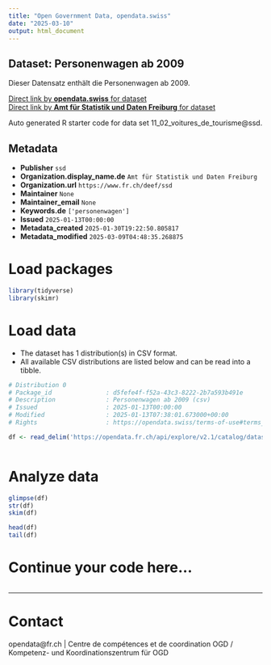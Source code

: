 ```yaml
---
title: "Open Government Data, opendata.swiss"
date: "2025-03-10"
output: html_document
---
```


## Dataset: Personenwagen ab 2009

Dieser Datensatz enthält die Personenwagen ab 2009.

[Direct link by **opendata.swiss** for dataset](https://opendata.swiss/de/dataset/personenwagen-ab-2009)<br>
[Direct link by **Amt für Statistik und Daten Freiburg** for dataset](https://opendata.fr.ch/explore/dataset/11_02_voitures_de_tourisme/)

Auto generated R starter code for data set 11_02_voitures_de_tourisme@ssd.

## Metadata

- **Publisher** `ssd`
- **Organization.display_name.de** `Amt für Statistik und Daten Freiburg`
- **Organization.url** `https://www.fr.ch/deef/ssd`
- **Maintainer** `None`
- **Maintainer_email** `None`
- **Keywords.de** `['personenwagen']`
- **Issued** `2025-01-13T00:00:00`
- **Metadata_created** `2025-01-30T19:22:50.805817`
- **Metadata_modified** `2025-03-09T04:48:35.268875`


# Load packages

```r

library(tidyverse)
library(skimr)

```

# Load data

-   The dataset has 1 distribution(s) in CSV format.
-   All available CSV distributions are listed below and can be read into a tibble.

```r

# Distribution 0
# Package_id               : d5fefe4f-f52a-43c3-8222-2b7a593b491e
# Description              : Personenwagen ab 2009 (csv)
# Issued                   : 2025-01-13T00:00:00
# Modified                 : 2025-01-13T07:38:01.673000+00:00
# Rights                   : https://opendata.swiss/terms-of-use#terms_by

df <- read_delim('https://opendata.fr.ch/api/explore/v2.1/catalog/datasets/11_02_voitures_de_tourisme/exports/csv?use_labels=true')



```

# Analyze data

```r

glimpse(df)
str(df)
skim(df)

head(df)
tail(df)

```

# Continue your code here...

```r

```

------------------------------------------------------------------------

# Contact

opendata@fr.ch | Centre de compétences et de coordination OGD / Kompetenz- und Koordinationszentrum für OGD
